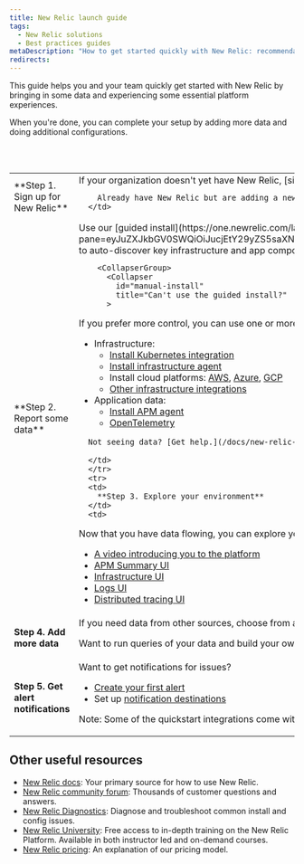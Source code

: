 ```yaml
---
title: New Relic launch guide
tags:
  - New Relic solutions
  - Best practices guides
metaDescription: "How to get started quickly with New Relic: recommendations for some common onboarding procedures."
redirects:
---
```


This guide helps you and your team quickly get started with New Relic by bringing in some data and experiencing some essential platform experiences. 

When you're done, you can complete your setup by adding more data and doing additional configurations. 


<table>
  <tbody>
    <tr>
      <td style={{ width: "190px" }}>
        **Step 1. Sign up for New Relic**
      </td>      
      <td>
        If your organization doesn't yet have New Relic, [sign up here](https://newrelic.com/signup). No credit card needed and you get 100 GBs of data per month for free. 

        Already have New Relic but are adding a new team? You can follow the steps below for an existing account or [add a new account](/docs/accounts/accounts-billing/account-structure/add-accounts). 
      </td>
</tr>
<tr>
      <td>
        **Step 2. Report some data**
      </td>      
      <td>
        Use our [guided install](https://one.newrelic.com/launcher/nr1-core.explorer?pane=eyJuZXJkbGV0SWQiOiJucjEtY29yZS5saXN0aW5nIn0=&cards[0]=eyJuZXJkbGV0SWQiOiJucjEtaW5zdGFsbC1uZXdyZWxpYy5ucjEtaW5zdGFsbC1uZXdyZWxpYyIsImFjdGl2ZUNvbXBvbmVudCI6IlZUU09FbnZpcm9ubWVudCIsInBhdGgiOiJndWlkZWQifQ==) to auto-discover key infrastructure and app components and get some data flowing quickly. 

        <CollapserGroup>
          <Collapser
            id="manual-install"
            title="Can't use the guided install?"
          >
If you prefer more control, you can use one or more of these manual install procedures:
* Infrastructure: 
  * [Install Kubernetes integration](/docs/kubernetes-pixie/kubernetes-integration/installation/install-kubernetes-integration-using-helm)
  * [Install infrastructure agent](/docs/infrastructure/install-infrastructure-agent/get-started/install-infrastructure-agent/#install) 
  * Install cloud platforms: [AWS](/docs/infrastructure/amazon-integrations/get-started/introduction-aws-integrations), [Azure](/docs/infrastructure/microsoft-azure-integrations/get-started/introduction-azure-monitoring-integrations), [GCP](/docs/infrastructure/google-cloud-platform-integrations/get-started/introduction-google-cloud-platform-integrations)
  * [Other infrastructure integrations](https://newrelic.com/instant-observability/?category=infrastructure-and-os)
* Application data: 
  * [Install APM agent](https://newrelic.com/instant-observability/?category=application-monitoring&search=apm)
  * [OpenTelemetry](/docs/more-integrations/open-source-telemetry-integrations/opentelemetry/opentelemetry-introduction)
</Collapser>
</CollapserGroup>

      Not seeing data? [Get help.](/docs/new-relic-solutions/solve-common-issues/troubleshooting/not-seeing-data)

      </td>      
      </tr>
      <tr>
      <td>
        **Step 3. Explore your environment**
      </td>      
      <td>
Now that you have data flowing, you can explore your environment in real time. Here are some tips: 
* [A video introducing you to the platform](https://www.youtube.com/watch?v=3ZCUujeAkMA) 
* [APM Summary UI](/docs/apm/apm-ui-pages/monitoring/apm-summary-page-view-transaction-apdex-usage-data)
* [Infrastructure UI](/docs/infrastructure/infrastructure-ui-pages/infrastructure-ui-entities)
* [Logs UI](/docs/logs/ui-data/use-logs-ui)
* [Distributed tracing UI](/docs/distributed-tracing/ui-data/understand-use-distributed-tracing-ui) 
      </td>
      </tr>
      <tr>
      <td>
        **Step 4. Add more data**
      </td>   
      <td>
If you need data from other sources, choose from among [our hundreds of quickstart integrations](https://newrelic.com/instant-observability). 

Want to run queries of your data and build your own custom charts? [Learn how to query.](/docs/query-your-data/nrql-new-relic-query-language/get-started/introduction-nrql-new-relics-query-language)
      </td>
      </tr>
      <tr>
      <td>
        **Step 5. Get alert notifications**
      </td>      
      <td>
Want to get notifications for issues?
* [Create your first alert](/docs/alerts-applied-intelligence/new-relic-alerts/get-started/your-first-nrql-condition)
* Set up [notification destinations](/docs/alerts-applied-intelligence/notifications/notification-integrations) 

Note: Some of the quickstart integrations come with pre-configured alerts.
      </td>
      </tr>
  </tbody>
</table>

## Other useful resources

* [New Relic docs](https://docs.newrelic.com): Your primary source for how to use New Relic. 
* [New Relic community forum](https://discuss.newrelic.com): Thousands of customer questions and answers.
* [New Relic Diagnostics](/docs/using-new-relic/cross-product-functions/troubleshooting/new-relic-diagnostics): Diagnose and troubleshoot common install and config issues.
* [New Relic University](https://learn.newrelic.com): Free access to in-depth training on the New Relic Platform. Available in both instructor led and on-demand courses.
* [New Relic pricing](/docs/accounts/accounts-billing/new-relic-one-pricing-billing/new-relic-one-pricing-billing): An explanation of our pricing model.
